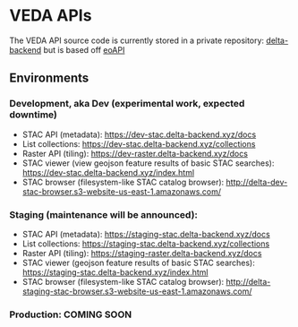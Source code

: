 # VEDA APIs {.unnumbered}

The VEDA API source code is currently stored in a private repository: [delta-backend](https://github.com/NASA-IMPACT/delta-backend) but is based off [eoAPI](https://github.com/developmentseed/eoAPI)

## Environments

### Development, aka Dev (experimental work, expected downtime)

* STAC API (metadata): [https://dev-stac.delta-backend.xyz/docs](https://dev-stac.delta-backend.xyz/docs)
* List collections: [https://dev-stac.delta-backend.xyz/collections](https://dev-stac.delta-backend.xyz/collections)
* Raster API (tiling): [https://dev-raster.delta-backend.xyz/docs](https://dev-raster.delta-backend.xyz/docs)
* STAC viewer (view geojson feature results of basic STAC searches): [https://dev-stac.delta-backend.xyz/index.html](https://dev-stac.delta-backend.xyz/index.html)
* STAC browser (filesystem-like STAC catalog browser): [http://delta-dev-stac-browser.s3-website-us-east-1.amazonaws.com/](http://delta-dev-stac-browser.s3-website-us-east-1.amazonaws.com/)

### Staging (maintenance will be announced):

* STAC API (metadata): [https://staging-stac.delta-backend.xyz/docs](https://staging-stac.delta-backend.xyz/docs)
* List collections: [https://staging-stac.delta-backend.xyz/collections](https://staging-stac.delta-backend.xyz/collections)
* Raster API (tiling): [https://staging-raster.delta-backend.xyz/docs](https://staging-raster.delta-backend.xyz/docs)
* STAC viewer (geojson feature results of basic STAC searches): [https://staging-stac.delta-backend.xyz/index.html](https://staging-stac.delta-backend.xyz/index.html)
* STAC browser (filesystem-like STAC catalog browser): [http://delta-staging-stac-browser.s3-website-us-east-1.amazonaws.com/](http://delta-staging-stac-browser.s3-website-us-east-1.amazonaws.com/)

### Production: COMING SOON
